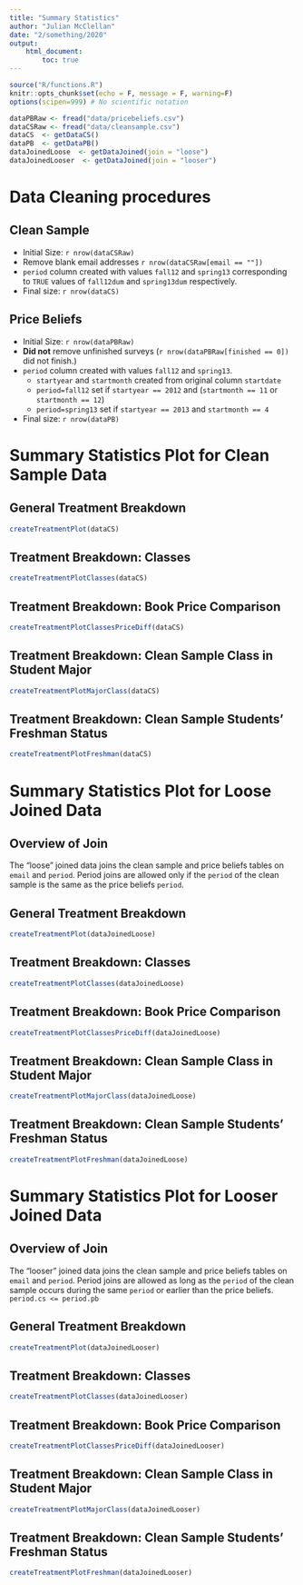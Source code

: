 ```yaml
---
title: "Summary Statistics"
author: "Julian McClellan"
date: "2/something/2020"
output: 
    html_document:
        toc: true
---
```


```r
source("R/functions.R")
knitr::opts_chunk$set(echo = F, message = F, warning=F)
options(scipen=999) # No scientific notation

dataPBRaw <- fread("data/pricebeliefs.csv")
dataCSRaw <- fread("data/cleansample.csv") 
dataCS  <- getDataCS()
dataPB  <- getDataPB()
dataJoinedLoose  <- getDataJoined(join = "loose")
dataJoinedLooser  <- getDataJoined(join = "looser")
```

# Data Cleaning procedures

## Clean Sample 

* Initial Size: `r nrow(dataCSRaw)`
* Remove blank email addresses `r nrow(dataCSRaw[email == ""])`
* `period` column created with values `fall12` and `spring13` corresponding to
  `TRUE` values of `fall12dum` and `spring13dum` respectively.
* Final size: `r nrow(dataCS)`

## Price Beliefs

* Initial Size: `r nrow(dataPBRaw)`
* __Did not__ remove unfinished surveys (`r nrow(dataPBRaw[finished == 0])` did not finish.)
* `period` column created with values `fall12` and `spring13`.
  - `startyear` and `startmonth` created from original column `startdate`
  - `period=fall12` set if `startyear == 2012` and (`startmonth == 11` or `startmonth == 12`)
  - `period=spring13` set if `startyear == 2013` and `startmonth == 4`
* Final size: `r nrow(dataPB)`

# Summary Statistics Plot for Clean Sample Data 

## General Treatment Breakdown
```r
createTreatmentPlot(dataCS)
```

## Treatment Breakdown: Classes
```r
createTreatmentPlotClasses(dataCS)
```

## Treatment Breakdown: Book Price Comparison
```r
createTreatmentPlotClassesPriceDiff(dataCS)
```

## Treatment Breakdown: Clean Sample Class in Student Major 
```r
createTreatmentPlotMajorClass(dataCS)
```

## Treatment Breakdown: Clean Sample Students' Freshman Status
```r
createTreatmentPlotFreshman(dataCS)
```

# Summary Statistics Plot for Loose Joined Data

## Overview of Join

The "loose" joined data joins the clean sample and price beliefs tables on
`email` and `period`. Period joins are allowed only if the `period` of the
clean sample is the same as the price beliefs `period`.

## General Treatment Breakdown
```r
createTreatmentPlot(dataJoinedLoose)
```

## Treatment Breakdown: Classes
```r
createTreatmentPlotClasses(dataJoinedLoose)
```

## Treatment Breakdown: Book Price Comparison
```r
createTreatmentPlotClassesPriceDiff(dataJoinedLoose)
```

## Treatment Breakdown: Clean Sample Class in Student Major 
```r
createTreatmentPlotMajorClass(dataJoinedLoose)
```

## Treatment Breakdown: Clean Sample Students' Freshman Status
```r
createTreatmentPlotFreshman(dataJoinedLoose)
```

# Summary Statistics Plot for Looser Joined Data

## Overview of Join

The "looser" joined data joins the clean sample and price beliefs tables on
`email` and `period`. Period joins are allowed as long as the `period` of the
clean sample occurs during the same `period` or earlier than the price beliefs.
`period.cs <= period.pb`

## General Treatment Breakdown
```r
createTreatmentPlot(dataJoinedLooser)
```

## Treatment Breakdown: Classes
```r
createTreatmentPlotClasses(dataJoinedLooser)
```

## Treatment Breakdown: Book Price Comparison
```r
createTreatmentPlotClassesPriceDiff(dataJoinedLooser)
```

## Treatment Breakdown: Clean Sample Class in Student Major 
```r
createTreatmentPlotMajorClass(dataJoinedLooser)
```

## Treatment Breakdown: Clean Sample Students' Freshman Status
```r
createTreatmentPlotFreshman(dataJoinedLooser)
```
